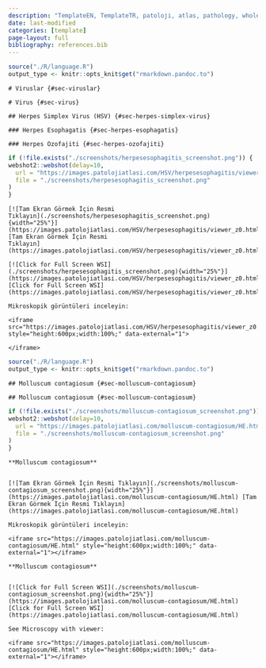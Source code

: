 ```yaml
---
description: "TemplateEN, TemplateTR, patoloji, atlas, pathology, whole slide image templateTR"
date: last-modified
categories: [template]
page-layout: full
bibliography: references.bib
---
```


```r

source("./R/language.R")
output_type <- knitr::opts_knit$get("rmarkdown.pandoc.to")

```

```asis
# Viruslar {#sec-viruslar}
```

```asis
# Virus {#sec-virus}
```


```asis
## Herpes Simplex Virus (HSV) {#sec-herpes-simplex-virus}
```

```asis
### Herpes Esophagatis {#sec-herpes-esophagatis}
```


```asis
### Herpes Özofajiti {#sec-herpes-ozofajiti}
```


```r
if (!file.exists("./screenshots/herpesesophagitis_screenshot.png")) {
webshot2::webshot(delay=10,
  url = "https://images.patolojiatlasi.com/HSV/herpesesophagitis/viewer_z0.html",
  file = "./screenshots/herpesesophagitis_screenshot.png"
)
}
```



```asis

[![Tam Ekran Görmek İçin Resmi
Tıklayın](./screenshots/herpesesophagitis_screenshot.png){width="25%"}](https://images.patolojiatlasi.com/HSV/herpesesophagitis/viewer_z0.html)
[Tam Ekran Görmek İçin Resmi
Tıklayın](https://images.patolojiatlasi.com/HSV/herpesesophagitis/viewer_z0.html)

```


```asis

[![Click for Full Screen WSI](./screenshots/herpesesophagitis_screenshot.png){width="25%"}](https://images.patolojiatlasi.com/HSV/herpesesophagitis/viewer_z0.html)
[Click for Full Screen WSI](https://images.patolojiatlasi.com/HSV/herpesesophagitis/viewer_z0.html)

```




```asis

Mikroskopik görüntüleri inceleyin:

<iframe src="https://images.patolojiatlasi.com/HSV/herpesesophagitis/viewer_z0.html" style="height:600px;width:100%;" data-external="1">

</iframe>
```


```r
source("./R/language.R")
output_type <- knitr::opts_knit$get("rmarkdown.pandoc.to")
```

```asis
## Molluscum contagiosum {#sec-molluscum-contagiosum} 
```

```asis
## Molluscum contagiosum {#sec-molluscum-contagiosum} 
```

```r
if (!file.exists("./screenshots/molluscum-contagiosum_screenshot.png")) {
webshot2::webshot(delay=10,
  url = "https://images.patolojiatlasi.com/molluscum-contagiosum/HE.html",
  file = "./screenshots/molluscum-contagiosum_screenshot.png"
)
}
```

```asis

**Molluscum contagiosum**


[![Tam Ekran Görmek İçin Resmi Tıklayın](./screenshots/molluscum-contagiosum_screenshot.png){width="25%"}](https://images.patolojiatlasi.com/molluscum-contagiosum/HE.html) [Tam Ekran Görmek İçin Resmi Tıklayın](https://images.patolojiatlasi.com/molluscum-contagiosum/HE.html)

```


```asis

Mikroskopik görüntüleri inceleyin:

<iframe src="https://images.patolojiatlasi.com/molluscum-contagiosum/HE.html" style="height:600px;width:100%;" data-external="1"></iframe>

```

```asis

**Molluscum contagiosum**


[![Click for Full Screen WSI](./screenshots/molluscum-contagiosum_screenshot.png){width="25%"}](https://images.patolojiatlasi.com/molluscum-contagiosum/HE.html) [Click for Full Screen WSI](https://images.patolojiatlasi.com/molluscum-contagiosum/HE.html)

```

```asis

See Microscopy with viewer: 

<iframe src="https://images.patolojiatlasi.com/molluscum-contagiosum/HE.html" style="height:600px;width:100%;" data-external="1"></iframe>

```
